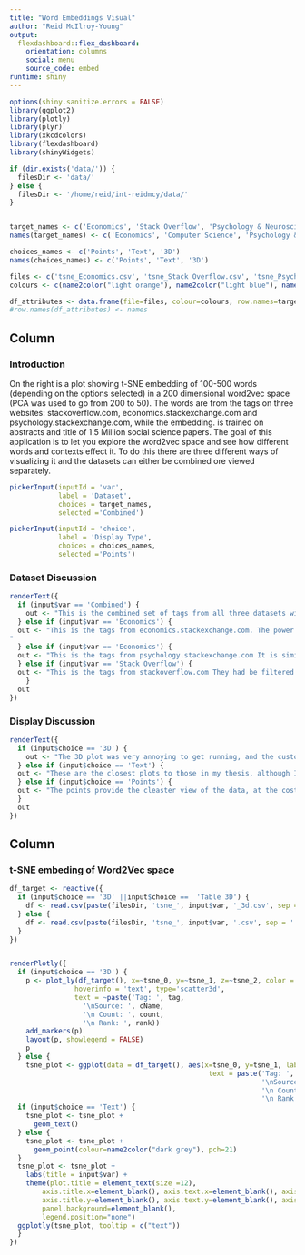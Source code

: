 ```yaml
---
title: "Word Embeddings Visual"
author: "Reid McIlroy-Young"
output: 
  flexdashboard::flex_dashboard:
    orientation: columns
    social: menu
    source_code: embed
runtime: shiny
---
```


```r
options(shiny.sanitize.errors = FALSE)
library(ggplot2)
library(plotly)
library(plyr)
library(xkcdcolors)
library(flexdashboard)
library(shinyWidgets)

if (dir.exists('data/')) {
  filesDir <- 'data/'
} else {
  filesDir <- '/home/reid/int-reidmcy/data/'
}


target_names <- c('Economics', 'Stack Overflow', 'Psychology & Neuroscience', 'Combined')
names(target_names) <- c('Economics', 'Computer Science', 'Psychology & Neuroscience', 'Combined')

choices_names <- c('Points', 'Text', '3D')
names(choices_names) <- c('Points', 'Text', '3D')

files <- c('tsne_Economics.csv', 'tsne_Stack Overflow.csv', 'tsne_Psychology & Neuroscience.csv', 'tsne_combined.csv')
colours <- c(name2color("light orange"), name2color("light blue"), name2color("light green"), name2color("black"))

df_attributes <- data.frame(file=files, colour=colours, row.names=target_names)
#row.names(df_attributes) <- names

```

Column {.sidebar}
-----------------------------------------------------------------------

### Introduction

On the right is a plot showing t-SNE embedding of 100-500 words  (depending on the options selected) in a 200 dimensional word2vec space (PCA was used to go from 200 to 50). The words are from the tags on three websites: stackoverflow.com, economics.stackexchange.com and psychology.stackexchange.com, while the embedding. is trained on abstracts and title of 1.5 Million social science papers. The goal of this application is to let you explore the word2vec space and see how different words and contexts effect it. To do this there are three different ways of visualizing it and the datasets can either be combined ore viewed separately.


```r
pickerInput(inputId = 'var',
            label = 'Dataset',
            choices = target_names,
            selected ='Combined')

pickerInput(inputId = 'choice',
            label = 'Display Type',
            choices = choices_names,
            selected ='Points')

```

### Dataset Discussion

```r

renderText({
  if (input$var == 'Combined') {
    out <- "This is the combined set of tags from all three datasets with one t-SNE embedding. You can see in the 2D plots how how separable they are. In the 3D it is much less obvious, mostly due to the limitations of 3D. It seems that computer science words are more isolated than the other two, but not by a large margin. Despite the dataset tripling in size there still are some outliers, interestingly they are not the same as the outliers with one dataset. Tere are a couple of words that are shared between the vocabularies so they are displayed twice"
  } else if (input$var == 'Economics') {
  out <- "This is the tags from economics.stackexchange.com. The power of the t-SNE embedding is evident as there are clusters, e.g. one seem to focus on probability/risk (just right of the center) while another on optimization/programming (lower left side), but there is also a central ball around money/trade showing the homogeneity of the word usage. In 3D there are a few interesting outliers, namely 'bitcoin' (near the camera) and 'political-economy' (up high).
"
  } else if (input$var == 'Economics') {
  out <- "This is the tags from psychology.stackexchange.com It is similar to economics with a central blob, although there does seem to be bias towards computational words, likely due to the community being small and on a very technical site. The collection of chemicals in the upper right shows that they are being treated differently than the other words, which meets expectations. In 3D a few outliers can be found 'Jung' is the most interesting ads it shows a major problem in word embedding, homonyms, Jung is the name of many people and they get referenced in many places, not just where Carl might be."
  } else if (input$var == 'Stack Overflow') {
  out <- "This is the tags from stackoverflow.com They had be filtered as the pool was much larger than the others. There is an interesting bi modal effect in the 2D plots, most visible in the points plot. It is somewhat unclear what causes the two clusters, although one seems to be more front end and the other back end. In 3D there is one main extreme, 'tabs' which is likely do to many people talking about tagging/tags in many contexts outside of computer science."
    }
  out
})
```


### Display Discussion

```r

renderText({
  if (input$choice == '3D') {
    out <- "The 3D plot was very annoying to get running, and the customization options were either lacking or broken, thus the axis are still ugly and the legend festers in the corner. The plot is very useful though as by adding another dimension the embedding changes significantly, the spherical nature of the results is still very evident, but outliers start appearing which is quite interesting and visually intriguing. I tried getting a 3D version of the text running but every piece of text would have had to been placed individually in a big for loop and it was too slow and unreliable "
  } else if (input$choice == 'Text') {
  out <- "These are the closest plots to those in my thesis, although I was not able to get alpha scaling to work. The words do tend to overlap, but zooming in will solve that and besides very aggressive alpha or size scaling it's hard to fix. The words are scaled by the rank on stackexchange with the processing all being done by a Python script before R is even launched. The colours are also handled this way to give consistency across the different visuals."
  } else if (input$choice == 'Points') {
  out <- "The points provide the cleaster view of the data, at the cost of showing little else, you don't get the ease of cluster interpreation that text gives you or the outliers that 3D does, but the hover text helps (it was annoying to setup). "
  }
  out
})
```

Column
-----------------------------------------------------------------------

### t-SNE embeding of Word2Vec space
```r

df_target <- reactive({
  if (input$choice == '3D' ||input$choice ==  'Table 3D') {
    df <- read.csv(paste(filesDir, 'tsne_', input$var, '_3d.csv', sep = ''))
  } else {
    df <- read.csv(paste(filesDir, 'tsne_', input$var, '.csv', sep = ''))
  }
})


renderPlotly({
  if (input$choice == '3D') {
    p <- plot_ly(df_target(), x=~tsne_0, y=~tsne_1, z=~tsne_2, color = ~colour_class, size = ~size_objs * 5,
                hoverinfo = 'text', type='scatter3d',
                text = ~paste('Tag: ', tag,
                  '\nSource: ', cName,
                  '\n Count: ', count,
                  '\n Rank: ', rank))
    add_markers(p)
    layout(p, showlegend = FALSE)
    p
  } else {
    tsne_plot <- ggplot(data = df_target(), aes(x=tsne_0, y=tsne_1, label=tag, size = size_objs , colour=colour_class, fill=colour_class, 
                                                 text = paste('Tag: ', tag,
                                                              '\nSource: ', cName,
                                                              '\n Count: ', count,
                                                              '\n Rank: ', rank)))
  if (input$choice == 'Text') {
    tsne_plot <- tsne_plot + 
      geom_text()
  } else {
    tsne_plot <- tsne_plot +
      geom_point(colour=name2color("dark grey"), pch=21)
  }
  tsne_plot <- tsne_plot +
    labs(title = input$var) +
    theme(plot.title = element_text(size =12),
        axis.title.x=element_blank(), axis.text.x=element_blank(), axis.ticks.x=element_blank(),
        axis.title.y=element_blank(), axis.text.y=element_blank(), axis.ticks.y=element_blank(),
        panel.background=element_blank(),
        legend.position="none")
  ggplotly(tsne_plot, tooltip = c("text"))
  } 
})

```
